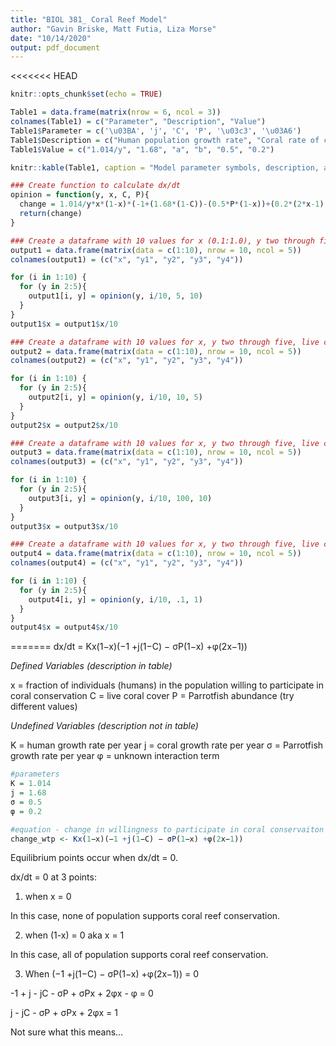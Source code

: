 ```yaml
---
title: "BIOL 381_ Coral Reef Model"
author: "Gavin Briske, Matt Futia, Liza Morse"
date: "10/14/2020"
output: pdf_document
---
```


<<<<<<< HEAD
```r
knitr::opts_chunk$set(echo = TRUE)
```

```r
Table1 = data.frame(matrix(nrow = 6, ncol = 3))
colnames(Table1) = c("Parameter", "Description", "Value")
Table1$Parameter = c('\u03BA', 'j', 'C', 'P', '\u03c3', '\u03A6')
Table1$Description = c("Human population growth rate", "Coral rate of change", "Live coral cover", "Parrotfish abundance", "Parrotfish rate of change", "Fishing pressure")
Table1$Value = c("1.014/y", "1.68", "a", "b", "0.5", "0.2")
```

```r
knitr::kable(Table1, caption = "Model parameter symbols, description, and estimated parameter values.")
``` 

```r
### Create function to calculate dx/dt
opinion = function(y, x, C, P){
  change = 1.014/y*x*(1-x)*(-1+(1.68*(1-C))-(0.5*P*(1-x))+(0.2*(2*x-1)))
  return(change)
}

### Create a dataframe with 10 values for x (0.1:1.0), y two through five, live coral = 5 and parrotfish = 10
output1 = data.frame(matrix(data = c(1:10), nrow = 10, ncol = 5))
colnames(output1) = (c("x", "y1", "y2", "y3", "y4"))

for (i in 1:10) {
  for (y in 2:5){
    output1[i, y] = opinion(y, i/10, 5, 10)
  }
}
output1$x = output1$x/10

### Create a dataframe with 10 values for x, y two through five, live coral = 10 and parrotfish = 5
output2 = data.frame(matrix(data = c(1:10), nrow = 10, ncol = 5))   
colnames(output2) = (c("x", "y1", "y2", "y3", "y4"))

for (i in 1:10) {
  for (y in 2:5){
    output2[i, y] = opinion(y, i/10, 10, 5)
  }
}
output2$x = output2$x/10

### Create a dataframe with 10 values for x, y two through five, live coral = 100 and parrotfish = 10
output3 = data.frame(matrix(data = c(1:10), nrow = 10, ncol = 5))
colnames(output3) = (c("x", "y1", "y2", "y3", "y4"))

for (i in 1:10) {
  for (y in 2:5){
    output3[i, y] = opinion(y, i/10, 100, 10)
  }
}
output3$x = output3$x/10

### Create a dataframe with 10 values for x, y two through five, live coral = 0.1 and parrotfish = 1
output4 = data.frame(matrix(data = c(1:10), nrow = 10, ncol = 5))   
colnames(output4) = (c("x", "y1", "y2", "y3", "y4"))

for (i in 1:10) {
  for (y in 2:5){
    output4[i, y] = opinion(y, i/10, .1, 1)
  }
}
output4$x = output4$x/10
```


=======
dx/dt = Kx(1−x)(−1 +j(1−C) − σP(1−x) +φ(2x−1))

*Defined Variables (description in table)*

x = fraction of individuals (humans) in the population willing to participate in coral conservation
C = live coral cover 
P = Parrotfish abundance (try different values)

*Undefined Variables (description not in table)*

K = human growth rate per year
j = coral growth rate per year
σ = Parrotfish growth rate per year
φ = unknown interaction term

```r
#parameters
K = 1.014
j = 1.68
σ = 0.5
φ = 0.2

#equation - change in willingness to participate in coral conservaiton
change_wtp <- Kx(1−x)(−1 +j(1−C) − σP(1−x) +φ(2x−1))


```

Equilibrium points occur when dx/dt = 0. 

dx/dt = 0 at 3 points:

1) when x = 0

In this case, none of population supports coral reef conservation.

2) when (1-x) = 0 aka x = 1

In this case, all of population supports coral reef conservation.

3) When (−1 +j(1−C) − σP(1−x) +φ(2x−1)) = 0

-1 + j - jC - σP + σPx + 2φx - φ = 0

j - jC - σP + σPx + 2φx = 1

Not sure what this means...

